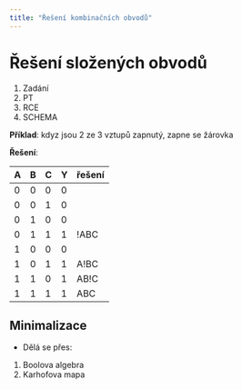 ```yaml
---
title: "Řešení kombinačních obvodů"
---
```


# Řešení složených obvodů

1. Zadání
2. PT
3. RCE
4. SCHEMA

**Příklad**: kdyz jsou 2 ze 3 vztupů zapnutý, zapne se žárovka

**Řešení**:

|A|B|C|Y|řešení|
|-|-|-|-|-|
|0|0|0|0||
|0|0|1|0||
|0|1|0|0||
|0|1|1|1|!ABC|
|1|0|0|0||
|1|0|1|1|A!BC|
|1|1|0|1|AB!C|
|1|1|1|1|ABC|

## Minimalizace
- Dělá se přes:

1. Boolova algebra
1. Karhofova mapa


